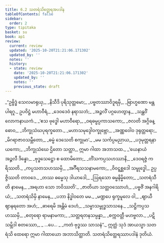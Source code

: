 ```yaml
---
title: 6.2 သတရံသိတ္ထေရအပဒါန
tableOfContents: false
sidebar:
  order: 2
type: tipitaka
basket: su
book: ap1
review:
  current: review
  updated: '2025-10-20T21:21:06.171302'
  updated_by: ''
  notes: ''
  history:
  - state: review
    date: '2025-10-20T21:21:06.171302'
    updated_by: ''
    notes: ''
    previous_state: draft
---
```



<DynamicBreadcrumb />


<ReviewStatus review={frontmatter.review} showDetails={true} />

<HypothesisAnnotation frontmatter={frontmatter} />

<Division number="8" book="ap1" e="ch" v="20" p="115">

<Paragraph number="1385" type="verses" book="ap1">
_“ဥဗ္ဗိဒ္ဓံ သေလမာရုယှ,_  
_နိသီဒိ ပုရိသုတ္တမော;_  
_ပဗ္ဗတဿာဝိဒူရမှိ,_  
_ဗြာဟ္မဏော မန္တပါရဂူ._  

</Paragraph>

</Division>
<Division number="9" book="ap1" e="ch" v="20" p="115">

<Paragraph number="1386" type="verses" book="ap1">
ဥပဝိဋ္ဌံ မဟာဝီရံ,_  
_ဒေဝဒေဝံ နရာသဘံ;_  
_အဉ္ဇလိံ ပဂ္ဂဟေတွာန,_  
_သန္ထဝိံ လောကနာယကံ._  

</Paragraph>

</Division>
<Division number="10" book="ap1" e="ch" v="20" p="116">

<Paragraph number="1387" type="verses" book="ap1">
_‘ဧသ ဗုဒ္ဓေါ မဟာဝီရော,_  
_ဝရဓမ္မပ္ပကာသကော;_  
_ဇလတိ အဂ္ဂိခန္ဓောဝ,_  
_ဘိက္ခုသံဃပုရက္ခတော._  

</Paragraph>

</Division>
<Division number="11" book="ap1" e="ch" v="20" p="116">

<Paragraph number="1388" type="verses" book="ap1">
_မဟာသမုဒ္ဒေါဝက္ခုဗ္ဘော,_  
_အဏ္ဏဝေါဝ ဒုရုတ္တရော;_  
_မိဂရာဇာဝသမ္ဘီတော,_  
_ဓမ္မံ ဒေသေတိ စက္ခုမာ’._  

</Paragraph>

</Division>
<Division number="12" book="ap1" e="ch" v="20" p="116">

<Paragraph number="1389" type="verses" book="ap1">
_မမ သင်္ကပ္ပမညာယ,_  
_ပဒုမုတ္တရနာယကော;_  
_ဘိက္ခုသံဃေ ဌိတော သတ္ထာ,_  
ဣမာ ဂါထာ အဘာသထ._  

</Paragraph>

</Division>
<Division number="13" book="ap1" e="ch" v="20" p="116">

<Paragraph number="1390" type="verses" book="ap1">
_‘ယေနာယံ အဉ္ဇလီ ဒိန္နော,_  
_ဗုဒ္ဓသေဋ္ဌော စ ထောမိတော;_  
_တိံသကပ္ပသဟဿာနိ,_  
_ဒေဝရဇ္ဇံ ကရိဿတိ._  

</Paragraph>

</Division>
<Division number="14" book="ap1" e="ch" v="20" p="116">

<Paragraph number="1391" type="verses" book="ap1">
_ကပ္ပသတသဟဿမှိ,_  
_အင်္ဂီရသသနာမကော;_  
_ဝိဝဋ္ဋစ္ဆဒေါ သမ္ဗုဒ္ဓေါ,_  
ဥပ္ပဇ္ဇိဿတိ တာဝဒေ._  

</Paragraph>

</Division>
<Division number="15" book="ap1" e="ch" v="20" p="116">

<Paragraph number="1392" type="verses" book="ap1">
_တဿ ဓမ္မေသု ဒါယာဒေါ,_  
_ဩရသော ဓမ္မနိမ္မိတော;_  
_သတရံသီတိ နာမေန,_  
_အရဟာ သော ဘဝိဿတိ’._  

</Paragraph>

</Division>
<Division number="16" book="ap1" e="ch" v="20" p="116">

<Paragraph number="1393" type="verses" book="ap1">
_ဇာတိယာ သတ္တဝဿောဟံ,_  
_ပဗ္ဗဇိံ အနဂါရိယံ;_  
_သတရံသိမှိ နာမေန,_  
_ပဘာ နိဒ္ဓါဝတေ မမ._  

</Paragraph>

</Division>
<Division number="17" book="ap1" e="ch" v="20" p="116">

<Paragraph number="1394" type="verses" book="ap1">
_မဏ္ဍပေ ရုက္ခမူလေ ဝါ,_  
_ဈာယီ ဈာနရတော အဟံ;_  
_ဓာရေမိ အန္တိမံ ဒေဟံ,_  
_သမ္မာသမ္ဗုဒ္ဓသာသနေ._  

</Paragraph>

</Division>
<Division number="18" book="ap1" e="ch" v="20" p="116">

<Paragraph number="1395" type="verses" book="ap1">
_သဋ္ဌိကပ္ပသဟဿမှိ,_  
_စတုရော ရာမနာမကာ;_  
_သတ္တရတနသမ္ပန္နာ,_  
_စက္ကဝတ္တီ မဟဗ္ဗလာ._  

</Paragraph>

</Division>
<Division number="19" book="ap1" e="ch" v="20" p="116">

<Paragraph number="1396" type="verses" book="ap1">
_ပဋိသမ္ဘိဒါ စတဿော,_  
_ …ပေ… _  
_ကတံ ဗုဒ္ဓဿ သာသနံ”._  

</Paragraph>

<Paragraph number="1397" book="ap1">
ဣတ္ထံ သုဒံ အာယသ္မာ သတရံသိ ထေရော ဣမာ ဂါထာယော အဘာသိတ္ထာတိ.

</Paragraph>
</Division>

<Paragraph number="1398" type="center" book="ap1">
သတရံသိတ္ထေရဿာပဒါနံ ဒုတိယံ.
</Paragraph>